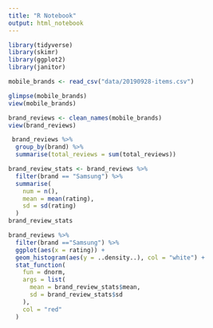 ```yaml
---
title: "R Notebook"
output: html_notebook
---
```


```r
library(tidyverse)
library(skimr)
library(ggplot2)
library(janitor)
```

```r

mobile_brands <- read_csv("data/20190928-items.csv")


```

```r
glimpse(mobile_brands)
view(mobile_brands)
```

```r
brand_reviews <- clean_names(mobile_brands)
view(brand_reviews)
```


```r
 brand_reviews %>% 
  group_by(brand) %>% 
  summarise(total_reviews = sum(total_reviews))
```


```r
brand_review_stats <- brand_reviews %>% 
  filter(brand == "Samsung") %>% 
  summarise(
    num = n(),
    mean = mean(rating),
    sd = sd(rating)
  )
brand_review_stats
```


```r
brand_reviews %>% 
  filter(brand =="Samsung") %>% 
  ggplot(aes(x = rating)) +
  geom_histogram(aes(y = ..density..), col = "white") +
  stat_function(
    fun = dnorm,
    args = list(
      mean = brand_review_stats$mean,
      sd = brand_review_stats$sd
    ),
    col = "red"
  )

```















